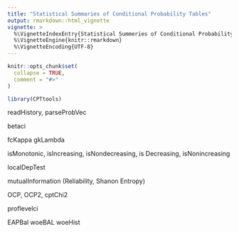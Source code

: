 ```yaml
---
title: "Statistical Summaries of Conditional Probability Tables"
output: rmarkdown::html_vignette
vignette: >
  %\VignetteIndexEntry{Statistical Summeries of Conditional Probability Tables}
  %\VignetteEngine{knitr::rmarkdown}
  %\VignetteEncoding{UTF-8}
---
```


```r
knitr::opts_chunk$set(
  collapse = TRUE,
  comment = "#>"
)
```

```r
library(CPTtools)
```

readHistory, parseProbVec



betaci


fcKappa
gkLambda



isMonotonic, isIncreasing, isNondecreasing, is Decreasing, isNonincreasing


localDepTest


mutualInformation (Reliability, Shanon Entropy)


OCP, OCP2, cptChi2


proflevelci


EAPBal
woeBAL
woeHist
